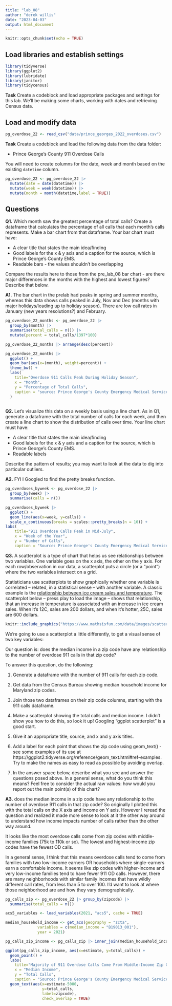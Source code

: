```yaml
---
title: "lab_08"
author: "derek willis"
date: "2023-04-03"
output: html_document
---
```


```r
knitr::opts_chunk$set(echo = TRUE)
```

## Load libraries and establish settings

```r
library(tidyverse)
library(ggplot2)
library(lubridate)
library(janitor)
library(tidycensus)
```


**Task** Create a codeblock and load appropriate packages and settings for this lab. We'll be making some charts, working with dates and retrieving Census data.

## Load and modify data

```r
pg_overdose_22 <- read_csv("data/prince_georges_2022_overdoses.csv")
```

**Task** Create a codeblock and load the following data from the data folder:

* Prince George's County 911 Overdose Calls

You will need to create columns for the date, week and month based on the existing `datetime` column.

```r
pg_overdose_22 <- pg_overdose_22 |> 
  mutate(date = date(datetime)) |>
  mutate(week = week(datetime)) |>
  mutate(month = month(datetime,label = TRUE))
```


## Questions 

**Q1.** Which month saw the greatest percentage of total calls? Create a dataframe that calculates the percentage of all calls that each month's calls represents. Make a bar chart from that dataframe. Your bar chart must have:

* A clear title that states the main idea/finding
* Good labels for the x & y axis and a caption for the source, which is Prince George's County EMS.
* Readable bars - the values shouldn't be overlapping

Compare the results here to those from the pre_lab_08 bar chart - are there major differences in the months with the highest and lowest figures? Describe that below.

**A1.** 
The bar chart in the prelab had peaks in spring and summer months, whereas this data shows calls peaked in July, Nov and Dec (months with major holidays/leading up to holiday season). There are low call rates in January (new years resolutions?) and February.

```r
pg_overdose_22_months <- pg_overdose_22 |>
  group_by(month) |>
  summarise(total_calls = n()) |>
  mutate(percent = total_calls/1397*100)

pg_overdose_22_months |> arrange(desc(percent))

pg_overdose_22_months |>
  ggplot() +
  geom_bar(aes(x=(month), weight=percent)) +
  theme_bw() +
  labs(
    title="Overdose 911 Calls Peak During Holiday Season",
    x = "Month",
    y = "Percentage of Total Calls",
    caption = "source: Prince George's County Emergency Medical Services" 
  )
  
```

**Q2.** Let's visualize this data on a weekly basis using a line chart. As in Q1, generate a dataframe with the total number of calls for each week, and then create a line chart to show the distribution of calls over time. Your line chart must have:

* A clear title that states the main idea/finding
* Good labels for the x & y axis and a caption for the source, which is Prince George's County EMS.
* Readable labels

Describe the pattern of results; you may want to look at the data to dig into particular outliers.

**A2.** FYI I Googled to find the pretty breaks function.


```r
pg_overdoses_byweek <- pg_overdose_22 |>
  group_by(week) |>
  summarise(calls = n())

pg_overdoses_byweek |> 
  ggplot() + 
  geom_line(aes(x=week, y=calls)) +
  scale_x_continuous(breaks = scales::pretty_breaks(n = 10)) +
labs(
    title="911 Overdose Calls Peak in Mid-July",
    x = "Week of the Year",
    y = "Number of Calls",
    caption = "Source: Prince George's County Emergency Medical Services")
```

**Q3.**  A scatterplot is a type of chart that helps us see relationships between two variables. One variable goes on the x axis, the other on the y axis.  For each row/observation in our data, a scatterplot puts a circle (or a "point") where the two variables intersect on a grid. 

Statisticians use scatterplots to show graphically whether one variable is correlated -- related, in a statistical sense -- with another variable.  A classic example is the [relationship between ice cream sales and temperature](https://www.mathsisfun.com/data/scatter-xy-plots.html). The scatterplot below -- press play to load the image -- shows that relationship, that an increase in temperature is associated with an increase in ice cream sales. When it's 12C, sales are 200 dollars, and when it's hotter, 25C, sales are 600 dollars.

```r
knitr::include_graphics("https://www.mathsisfun.com/data/images/scatter-ice-cream1.svg")
```

We're going to use a scatterplot a little differently, to get a visual sense of two key variables: 

Our question is: does the median income in a zip code have any relationship to the number of overdose 911 calls in that zip code?

To answer this question, do the following:

1. Generate a dataframe with the number of 911 calls for each zip code.
2. Get data from the Census Bureau showing median household income for Maryland zip codes.
3. Join those two dataframes on their zip code columns, starting with the 911 calls dataframe.
4. Make a scatterplot showing the total calls and median income. I didn't show you how to do this, so look it up! Googling "ggplot scatterplot" is a good start.
5. Give it an appropriate title, source, and x and y axis titles.
6. Add a label for each point that shows the zip code using geom_text() - see some examples of its use at https://ggplot2.tidyverse.org/reference/geom_text.html#ref-examples. Try to make the names as easy to read as possible by avoiding overlap.

7. In the answer space below, describe what you see and answer the questions posed above. In a general sense, what do you think this means? Feel free to consider the actual raw values: how would you report out the main point(s) of this chart?

**A3.**
does the median income in a zip code have any relationship to the number of overdose 911 calls in that zip code?
So originally I plotted this with the total calls on the X axis and income on Y axis. However I reread the question and realized it made more sense to look at it the other way around to understand how income impacts number of calls rather than the other way around.

It looks like the most overdose calls come from zip codes with middle-income families (75k to 110k or so). The lowest and highest-income zip codes have the fewest OD calls.

In a general sense, I think that this means overdose calls tend to come from families with two low-income earners OR households where single-earners earn a comfortable income. It seems like zip codes with higher-income and very low-income families tend to have fewer 911 OD calls. However, there are many neighborhoods with similar family incomes that have wildly different call rates, from less than 5 to over 100. I'd want to look at where those neighborhood are and how they vary demographically.

```r
pg_calls_zip <- pg_overdose_22 |> group_by(zipcode) |>
  summarise(total_calls = n())

acs5_variables <- load_variables(2021, "acs5", cache = TRUE)

median_household_income <- get_acs(geography = "zcta",
              variables = c(median_income = "B19013_001"),
              year = 2021)

pg_calls_zip_income <- pg_calls_zip |> inner_join(median_household_income, join_by("zipcode"=="GEOID"))

ggplot(pg_calls_zip_income, aes(x=estimate, y=total_calls)) + 
  geom_point() +
  labs(
    title="Majority of 911 Overdose Calls Come From Middle-Income Zip Codes",
    x = "Median Income",
    y = "Total Calls",
    caption = "Source: Prince George's County Emergency Medical Services and Census Data") +
  geom_text(aes(x=estimate-5000, 
                y=total_calls, 
                label=zipcode),
                check_overlap = TRUE)


```
